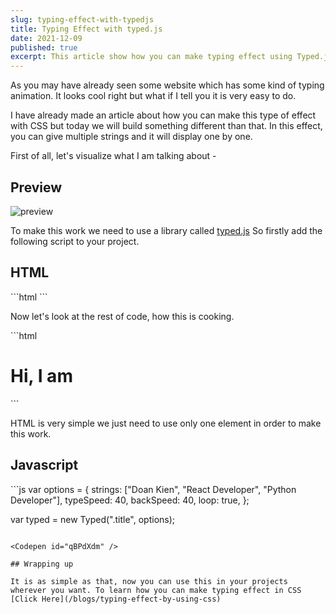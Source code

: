 ```yaml
---
slug: typing-effect-with-typedjs
title: Typing Effect with typed.js
date: 2021-12-09
published: true
excerpt: This article show how you can make typing effect using Typed.js, In this you can pass array as argument and it will iterate over that and will show you the result in the typing form.
---
```


As you may have already seen some website which has some kind of typing animation. It looks cool right but what if I tell you it is very easy to do.

I have already made an article about how you can make this type of effect with CSS but today we will build something different than that. In this effect, you can give multiple strings and it will display one by one.

First of all, let's visualize what I am talking about -

## Preview

![preview](https://i.imgur.com/0vwGdE4.gif)

To make this work we need to use a library called [typed.js](https://mattboldt.github.io/typed.js/) So firstly add the following script to your project.

## HTML

<CodeTitle lang="html" title="index.html" />
```html
<script src="https://cdn.jsdelivr.net/npm/typed.js@2.0.12"></script>
```

Now let's look at the rest of code, how this is cooking.

<CodeTitle lang="html" title="index.html" />
```html
<h1>
  Hi, I am <span class="title"></span>
</h1>
```

HTML is very simple we just need to use only one element in order to make this work.

## Javascript

<CodeTitle lang="js" title="script.js" />
```js
var options = {
  strings: ["Doan Kien", "React Developer", "Python Developer"],
  typeSpeed: 40,
  backSpeed: 40,
  loop: true,
};

var typed = new Typed(".title", options);

```

<Codepen id="qBPdXdm" />

## Wrapping up

It is as simple as that, now you can use this in your projects wherever you want. To learn how you can make typing effect in CSS [Click Here](/blogs/typing-effect-by-using-css)
```
